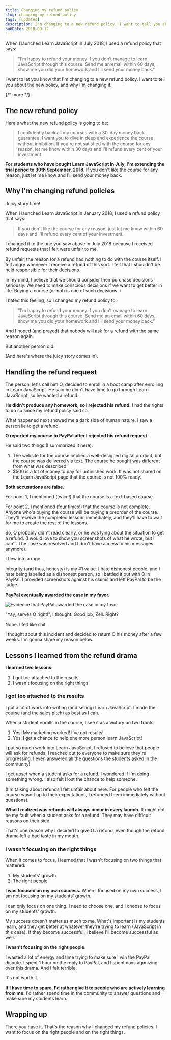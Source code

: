 ```yaml
---
title: Changing my refund policy
slug: changing-my-refund-policy
tags: [updates]
description: I'm changing to a new refund policy. I want to tell you about the new policy, and why I'm changing it.
pubDate: 2018-09-12
---
```


When I launched Learn JavaScript in July 2018, I used a refund policy that says:

> "I’m happy to refund your money if you don’t manage to learn JavaScript through this course. Send me an email within 60 days, show me you did your homework and I’ll send your money back."

I want to let you know that I'm changing to a new refund policy. I want to tell you about the new policy, and why I'm changing it.

{/* more */}

## The new refund policy

Here's what the new refund policy is going to be:

> I confidently back all my courses with a 30-day money back guarantee. I want you to dive in deep and experience the course without inhibition. If you're not satisfied with the course for any reason, let me know within 30 days and I'll refund every cent of your investment

**For students who have bought Learn JavaScript in July, I'm extending the trial period to 30th September, 2018**. If you don't like the course for any reason, just let me know and I'll send your money back.

## Why I'm changing refund policies

Juicy story time!

When I launched Learn JavaScript in January 2018, I used a refund policy that says:

> If you don't like the course for any reason, just let me know within 60 days and I'll refund every cent of your investment.

I changed it to the one you saw above in July 2018 because I received refund requests that I felt were unfair to me.

By unfair, the reason for a refund had nothing to do with the course itself. I felt angry whenever I receive a refund of this sort. I felt that I shouldn't be held responsible for their decisions.

In my mind, I believe that we should consider their purchase decisions seriously. We need to make conscious decisions if we want to get better in life. Buying a course (or not) is one of such decisions. i

I hated this feeling, so I changed my refund policy to:

> "I’m happy to refund your money if you don’t manage to learn JavaScript through this course. Send me an email within 60 days, show me you did your homework and I’ll send your money back."

And I hoped (and prayed) that nobody will ask for a refund with the same reason again.

But another person did.

(And here's where the juicy story comes in).

## Handling the refund request

The person, let's call him O, decided to enroll in a boot camp after enrolling in Learn JavaScript. He said he didn't have time to go through Learn JavaScript, so he wanted a refund.

**He didn't produce any homework, so I rejected his refund.** I had the rights to do so since my refund policy said so.

What happened next showed me a dark side of human nature. I saw a person lie to get a refund.

**O reported my course to PayPal after I rejected his refund request.**

He said two things (I summarized it here):

1. The website for the course implied a well-designed digital product, but the course was delivered via text. The course he bought was different from what was described.
2. $500 is a lot of money to pay for unfinished work. It was not shared on the Learn JavaScript page that the course is not 100% ready.

**Both accusations are false.**

For point 1, I mentioned (twice!) that the course is a text-based course.

For point 2, I mentioned (four times!) that the course is not complete. Anyone who's buying the course will be buying a preorder of the course. They'll receive the completed lessons immediately, and they'll have to wait for me to create the rest of the lessons.

So, O probably didn't read clearly, or he was lying about the situation to get a refund. (I would love to show you screenshots of what he wrote, but I can't. The case was resolved and I don't have access to his messages anymore).

I flew into a rage.

Integrity (and thus, honesty) is my #1 value. I hate dishonest people, and I hate being labelled as a dishonest person, so I battled it out with O in PayPal. I provided screenshots against his claims and left PayPal to be the judge.

**PayPal eventually awarded the case in my favor.**

<Image
  src='/images/2018/changing-refund-policy/win.png'
  alt='Evidence that PayPal awarded the case in my favor'
/>

"Yay, serves O right!", I thought. Good job, Zell. Right?

Nope. I felt like shit.

I thought about this incident and decided to return O his money after a few weeks. I'm gonna share my reason below.

## Lessons I learned from the refund drama

**I learned two lessons:**

1. I got too attached to the results
2. I wasn't focusing on the right things

### I got too attached to the results

I put a lot of work into writing (and selling) Learn JavaScript. I made the course (and the sales pitch) as best as I can.

When a student enrolls in the course, I see it as a victory on two fronts:

1. Yes! My marketing worked! I've got results!
2. Yes! I get a chance to help one more person learn JavaScript!

I put so much work into Learn JavaScript, I refused to believe that people will ask for refunds. I reached out to everyone to make sure they're progressing. I even answered all the questions the students asked in the community!

I get upset when a student asks for a refund. I wondered if I'm doing something wrong. I also felt I lost the chance to help someone.

(I'm talking about refunds I felt unfair about here. For people who felt the course wasn't up to their expectations, I refunded them immediately without questions).

**What I realized was refunds will always occur in every launch.** It might not be my fault when a student asks for a refund. They may have difficult reasons on their side.

That's one reason why I decided to give O a refund, even though the refund drama left a bad taste in my mouth.

### I wasn't focusing on the right things

When it comes to focus, I learned that I wasn't focusing on two things that mattered:

1. My students' growth
2. The right people

**I was focused on my own success.** When I focused on my own success, I am not focusing on my students' growth.

I can only focus on one thing. I need to choose one, and I choose to focus on my students' growth.

My success doesn't matter as much to me. What's important is my students learn, and they get better at whatever they're trying to learn (JavaScript in this case). If they become successful, I believe I'll become successful as well.

**I wasn't focusing on the right people.**

I wasted a lot of energy and time trying to make sure I win the PayPal dispute. I spent 1 hour on the reply to PayPal, and I spent days agonizing over this drama. And I felt terrible.

It's not worth it.

**If I have time to spare, I'd rather give it to people who are actively learning from me.** I'd rather spend time in the community to answer questions and make sure my students learn.

## Wrapping up

There you have it. That's the reason why I changed my refund policies. I want to focus on the right people and on the right things.
